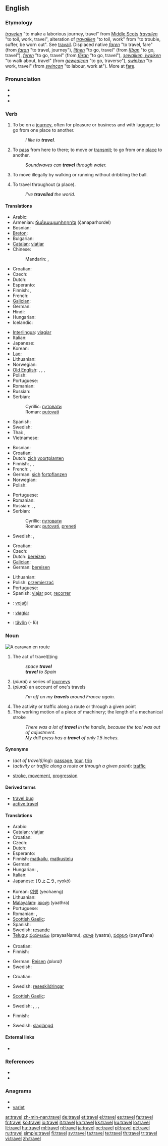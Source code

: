 {{wikipedia|Travel (disambiguation)}}
==English==

===Etymology===
{{etyl|enm}} ''[[travelen#Middle English|travelen]]'' "to make a laborious journey, travel" from [[w:Middle Scots|Middle Scots]] ''[[travailen#Middle Scots|travailen]]'' "to toil, work, travel", alteration of {{enm}} ''[[travaillen#Middle English|travaillen]]'' "to toil, work" from {{etyl|fro}} {{term|travailler|||lang=fro}} "to trouble, suffer, be worn out". See [[travail#English|travail]]. Displaced native {{enm}} ''[[faren#Middle English|faren]]'' "to travel, fare" (from {{ang}} ''[[faran#Old English|faran]]'' "to travel, journey"), {{enm}} ''[[lithen#Middle English|lithen]]'' "to go, travel" (from {{ang}} ''[[liþan#Old English|līþan]]'' "to go, travel"), {{enm}} ''[[feren#Middle English|feren]]'' "to go, travel" (from {{ang}} ''[[feran#Old English|fēran]]'' "to go, travel"), {{enm}} ''[[iwalken#Middle English|ȝewalken, iwalken]]'' "to walk about, travel" (from {{ang}} ''[[gewealcan#Old English|ġewealcan]]'' "to go, traverse"), {{enm}} ''[[swinken#Middle English|swinken]]'' "to work, travel" (from {{ang}} ''[[swincan#Old English|swincan]]'' "to labour, work at"). More at [[fare]].

===Pronunciation===
* {{IPA|/tɹævəl/}}
* {{audio|en-us-travel.ogg|Audio (US)}}
* {{rhymes|ævəl}}

===Verb===
{{en-verb|travels|''Commonwealth'' '''[[travelling]]''', ''US'' '''[[traveling]]'''|''Commonwealth'' '''[[travelled]]''', ''US'' '''[[traveled]]'''}}

# {{intransitive}} To be on a [[journey]], often for pleasure or business and with luggage; to go from one place to another.
#: ''I like to '''travel'''.''
# {{intransitive}} To [[pass]] from here to there; to move or [[transmit]]; to go from one [[place]] to another.
#: ''Soundwaves can '''travel''' through water.''
# {{context|intransitive|basketball}} To move illegally by walking or running without dribbling the ball.
# {{transitive}} To travel throughout (a place).
#: ''I’ve '''travelled''' the world.''

====Translations====
{{trans-top|to be on a journey}}
* Arabic: {{t|ar|سافر|tr=saafara}}
* Armenian: [[ճանապարհորդել]] (č̣anaparhordel)
* Bosnian: {{t-|bs|putovati}}
* [[Breton]]: {{t+|br|beajiñ|xs=Breton}}
* Bulgarian: {{t+|bg|пътувам}}
* [[Catalan]]: [[viatjar]]
* Chinese:
*: Mandarin: {{t-|cmn|旅行|tr=lǚxíng|sc=Hani}},  {{t-|cmn|旅游|tr=lǚyóu|sc=Hani}}
* Croatian: {{t-|hr|putovati|alt=putòvati}}
* Czech: {{t-|cs|cestovat}}
* Dutch: {{t+|nl|reizen}}
* Esperanto: {{t-|eo|vojaĝi|xs=Esperanto}}
* Finnish: {{t+|fi|matkustaa}}, {{t-|fi|matkailla}}
* French: {{t+|fr|voyager}}
* [[Galician]]: {{t-|gl|viaxar|xs=Galician}}
* German: {{t+|de|reisen}}
* Hindi: {{t|hi|यात्रा करना|tr=yātrā karnā|xs=Hindi}}
* Hungarian: {{t+|hu|utazik}}
* Icelandic: {{t+|is|ferðast}}
{{trans-mid}}
* [[Interlingua]]: [[viagiar]]
* Italian: {{t+|it|viaggiare}}
* Japanese: {{t+|ja|旅行|alt=旅行する|tr=りょこうする, ryokō-surú}}
* Korean: {{t+|ko|여행|alt=여행하다|tr=yeohaeng-hada|sc=Hang}}
* [[Lao]]: {{t+|lo|ເດີນທາງ|tr=dəən-thaang|sc=Laoo|xs=Lao}}
* Lithuanian: {{t-|lt|keliauti|xs=Lithuanian}}
* Norwegian: {{t+|no|reise|m}}
* [[Old English]]: {{t-|ang|siþian|alt=sīþian|xs=Old English}}, {{t-|ang|wadan|xs=Old English}}, {{t-|ang|faran|xs=Old English}}, {{t-|ang|feran|alt=fēran|xs=Old English}}
* Polish: {{t+|pl|podróżować}}
* Portuguese: {{t+|pt|viajar}}
* Romanian: {{t|ro|călători}}
* Russian: {{t+|ru|путешествовать|tr=putešéstvovat’}}
* Serbian:
*: Cyrillic: [[путовати#Serbian|путовати]]
*: Roman: [[putovati#Serbian|putovati]]
* Spanish: {{t+|es|viajar}}
* Swedish: {{t+|sv|resa}}
* Thai: {{t|th|เดินทาง|tr=dern-taang}},  {{t|th|ท่องเที่ยว|tr=tông-tîeow}}
* Vietnamese: {{t|vi|du lịch|xs=Vietnamese}}
{{trans-bottom}}

{{trans-top|to pass from here to there; to transmit}}
* Bosnian: {{t-|bs|putovati}}
* Croatian: {{t-|hr|putovati|alt=putòvati}}
* Dutch: [[zich]] [[voortplanten]]
* Finnish: {{t+|fi|matkustaa}}, {{t+|fi|kulkea}}, {{t+|fi|liikkua}}
* French: {{t+|fr|transmettre}}, {{t+|fr|propager}}
* German: [[sich]] [[fortpflanzen]]
* Norwegian: {{t+|no|reise}}
* Polish: {{t+|pl|przemieszczać się}}
{{trans-mid}}
* Portuguese: {{t+|pt|viajar}}
* Romanian: {{t|ro|călători}}
* Russian: {{t|ru|передвигаться|tr=peredvigát’sja}}, {{t|ru|перемещаться|tr=peremeščát’sja}}, {{t|ru|проходить|tr=proxodít’}}
* Serbian:
*: Cyrillic: [[путовати#Serbian|путовати]]
*: Roman: [[putovati#Serbian|putovati]], [[preneti]]
* Swedish: {{t+|sv|fara}}, {{t+|sv|färdas}}
{{trans-bottom}}

{{trans-top|in basketball}}
{{trans-mid}}
{{trans-bottom}}

{{trans-top|to travel throughout}}
* Croatian: {{t-|hr|proputovati|alt=proputòvati}}
* Czech: {{t-|cs|procestovat}}
* Dutch: [[bereizen]]
* [[Galician]]: {{t-|gl|viaxar|xs=Galician}}
* German: [[bereisen]]
{{trans-mid}}
* Lithuanian: {{t-|lt|apkeliauti|xs=Lithuanian}}
* Polish: [[przemierzać]]
* Portuguese: {{t+|pt|viajar}}
* Spanish: [[viajar]] por, [[recorrer]]
{{trans-bottom}}

{{checktrans-top}}
* {{ttbc|Esperanto}}: [[vojaĝi]]
* {{ttbc|Interlingua}}: [[viagiar]]
{{checktrans-mid}}
* {{ttbc|Volapük}}: [[tävön]] (- lü)
{{checktrans-bottom}}

===Noun===
[[File:Caravane de Méharis dans le Hoggar.jpg|thumb|A [[caravan]] [[en route]]]]
{{en-noun|s|-}}

# The act of travel(l)ing
#: ''space '''travel'''''
#: '''''travel''' to Spain''
# (''plural'') a series of [[journey]]s
# (''plural'') an account of one's travels
#: ''I’m off on my '''travels''' around France again.''
# The activity or traffic along a route or through a given point
# The working motion of a piece of machinery; the length of a mechanical stroke
#: ''There was a lot of '''travel''' in the handle, because the tool was out of adjustment.''
#: ''My drill press has a '''travel''' of only 1.5 inches.''

====Synonyms====
* (''act of travel(l)ing''): [[passage]], [[tour]], [[trip]]
* (''activity or traffic along a route or through a given point''): [[traffic]]
* {{sense|working motion of a piece of machinery}} [[stroke]], [[movement]], [[progression]]

====Derived terms====
* [[travel bug]]
* [[active travel]]

====Translations====
{{trans-top|act of travel(l)ing}}
* Arabic: {{t|ar|مسافرة|f|tr=musafira}}
* [[Catalan]]: [[viatjar]]
* Croatian: {{t-|hr|putovanje|n|alt=putovánje}}
* Czech: {{t-|cs|cestování|n}}
* Dutch: {{t+|nl|reis}}
* Esperanto: {{t-|eo|vojaĝado|xs=Esperanto}}
* Finnish: [[matkailu]], [[matkustelu]]
* German: {{t+|de|Reise|f}}
* Hungarian: {{t+|hu|út}}, {{t+|hu|utazás}}
* Italian: {{t|it|viaggio|m}}
* Japanese: {{Jpan|[[旅行]]}} ([[りょこう]], ryokō)
{{trans-mid}}
* Korean: [[여행]] (yeohaeng)
* Lithuanian: {{t|lt|keliavimas|m|xs=Lithuanian}}
* [[Malayalam]]: [[യാത്ര]] (yaathra)
* Portuguese: {{t+|pt|viagem|f}}
* Romanian: {{t-|ro|voiaj|n}}, {{t-|ro|călătorie|f}}
* [[Scottish Gaelic]]: {{t-|gd|siubhal|m|xs=Scottish Gaelic}}
* Spanish: {{t-|es|viaje|m}}
* Swedish: [[resande]] {{n}}
* [[Telugu]]: [[ప్రయాణము]] (prayaaNamu), [[యాత్ర]] (yaatra), [[పర్యటన]] (paryaTana)
{{trans-bottom}}

{{trans-top|plural: series of journeys}}
* Croatian: {{t-|hr|putovanje|n|alt=putovánje}}
* Finnish: {{t+|fi|matka}}
{{trans-mid}}
* German: [[Reisen]] {{f}} ''(plural)''
* Swedish: {{t+|sv|resor|c|p}}
{{trans-bottom}}

{{trans-top|plural: account of one's travels}}
* Croatian: {{t-|hr|putovanje|n|alt=putovánje}}
{{trans-mid}}
* Swedish: [[reseskildringar]] {{c|p}}
{{trans-bottom}}

{{trans-top|motion of a piece of machinery}}
* [[Scottish Gaelic]]: {{t-|gd|siubhal|m|xs=Scottish Gaelic}}
{{trans-mid}}
* Swedish: {{t+|sv|bana|c}}, {{t+|sv|gång|c}}, {{t+|sv|slag|c}}, {{t+|sv|rörelse|c}}
{{trans-bottom}}

{{trans-top|length of a mechanical stroke}}
* Finnish: {{t+|fi|matka}}
{{trans-mid}}
* Swedish: [[slaglängd]] {{c}}
{{trans-bottom}}

====External links====
* {{pedia}}

===References===
* {{R:Century 1911}}
* {{R:Webster 1913}}

===Anagrams===
* {{alphagram|aelrtv}}
* [[varlet#English|varlet]]

[[ar:travel]]
[[zh-min-nan:travel]]
[[de:travel]]
[[et:travel]]
[[el:travel]]
[[es:travel]]
[[fa:travel]]
[[fr:travel]]
[[ko:travel]]
[[io:travel]]
[[it:travel]]
[[kn:travel]]
[[kk:travel]]
[[ku:travel]]
[[lo:travel]]
[[lt:travel]]
[[hu:travel]]
[[ml:travel]]
[[nl:travel]]
[[ja:travel]]
[[oc:travel]]
[[pl:travel]]
[[pt:travel]]
[[ru:travel]]
[[simple:travel]]
[[fi:travel]]
[[sv:travel]]
[[ta:travel]]
[[te:travel]]
[[th:travel]]
[[tr:travel]]
[[vi:travel]]
[[zh:travel]]